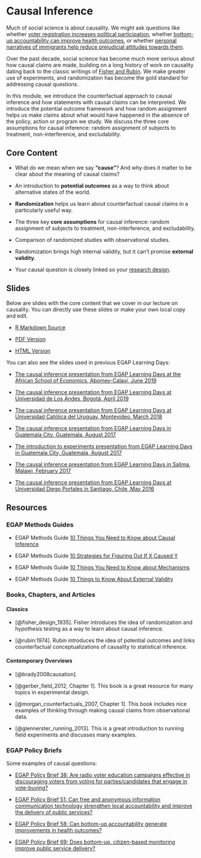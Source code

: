 # Causal Inference {.tabset}

Much of social science is about causality.  We might ask questions like whether [voter registration increases political participation](https://egap.org/resource/electoral-administration-in-kenya/), whether [bottom-up accountability can improve health outcomes](https://egap.org/resource/does-bottom-up-accountability-work-evidence-from-uganda/), or whether [personal narratives of immigrants help reduce prejudicial attitudes towards them](https://egap.org/resource/brief-70-how-personal-narratives-reduce-negative-attitudes-towards-immigrants-in-kenya/).

Over the past decade, social science has become much more serious about how causal claims are made, building on a long history of work on causality dating back to the classic writings of [Fisher and Rubin](#causalinference-classics). We make greater use of experiments, and randomization has become the gold standard for addressing causal questions. 

In this module, we introduce the counterfactual approach to causal inference and how statements with causal claims can be interpreted. We introduce the potential outcome framework and how random assignment helps us make claims about what would have happened in the absence of the policy, action or program we study. We discuss the three core assumptions for causal inference: random assignment of subjects to treatment, non-interference, and excludability. 

## Core Content

 - What do we mean when we say **"cause"**? And why does it matter to be clear about the meaning of causal claims?

 - An introduction to **potential outcomes** as a way to think about alternative states of the world.

 - **Randomization** helps us learn about counterfactual causal claims in a particularly useful way.

 - The three key **core assumptions** for causal inference: random assignment of subjects to treatment, non-interference, and excludability.

 - Comparison of randomized studies with observational studies.

 - Randomization brings high internal validity, but it can't promise **external validity**.

 - Your causal question is closely linked so your [research design](the-research-design-process.html).

## Slides

Below are slides with the core content that we cover in our lecture on causality. You can directly use these slides or make your own local copy and edit.

- [R Markdown Source](https://egap.github.io/learningdays-resources/Slides/causalinference-slides.Rmd)

- [PDF Version](https://egap.github.io/learningdays-resources/Slides/causalinference-slides.pdf)

- [HTML Version](https://egap.github.io/learningdays-resources/Slides/causalinference-slides.html)

You can also see the slides used in previous EGAP Learning Days:

 - [The causal inference presentation from EGAP Learning Days at the African School of Economics, Abomey-Calavi, June 2019](https://egap.github.io/learningdays-resources/Slides/Examples/causality-benin.pdf)

 - [The causal inference presentation from EGAP Learning Days at Universidad de Los Andes, Bogotá, April 2019](https://egap.github.io/learningdays-resources/Slides/Examples/causality-bogota.pdf)

 - [The causal inference presentation from EGAP Learning Days at Universidad Católica del Uruguay, Montevideo, March 2018](https://egap.github.io/learningdays-resources/Slides/Examples/causality-montevideo.pdf)

 - [The causal inference presentation from EGAP Learning Days in Guatemala City, Guatemala, August 2017](https://egap.github.io/learningdays-resources/Slides/Examples/causality-guatemala.pdf)

 - [The introduction to experiments presentation from EGAP Learning Days in Guatemala City, Guatemala, August 2017](https://egap.github.io/learningdays-resources/Slides/Examples/intro_experiments-guatemala.pdf)

 - [The causal inference presentation from EGAP Learning Days in Salima, Malawi, February 2017](https://egap.github.io/learningdays-resources/Slides/Examples/causality-malawi.pdf)

 - [The causal inference presentation from EGAP Learning Days at Universidad Diego Portales in Santiago, Chile, May 2016](https://egap.github.io/learningdays-resources/Slides/Examples/causality-santiago.pdf)

## Resources

### EGAP Methods Guides

- EGAP Methods Guide [10 Things You Need to Know about Causal Inference](https://egap.org/resource/10-things-to-know-about-causal-inference/)

- EGAP Methods Guide [10 Strategies for Figuring Out If X Caused Y](https://egap.org/resource/10-strategies-figuring-out-if-x-caused-y/)

- EGAP Methods Guide [10 Things You Need to Know about Mechanisms](https://egap.org/resource/10-things-mechanisms/)

- EGAP Methods Guide [10 Things to Know About External Validity](https://egap.org/resource/10-things-to-know-about-external-validity/)

### Books, Chapters, and Articles {#causalinference-cites}

#### Classics {#causalinference-classics}

- [@fisher_design_1935]. Fisher introduces the idea of randomization and hypothesis testing as a way to learn about causal inference.

- [@rubin:1974]. Rubin introduces the idea of potential outcomes and links counterfactual conceptualizations of causality to statistical inference.

#### Contemporary Overviews

- [@brady2008causation].

- [@gerber_field_2012, Chapter 1]. This book is a great resource for many topics in experimental design.

- [@morgan_counterfactuals_2007, Chapter 1].  This book includes nice examples of thinking through making causal claims from observational data.

- [@glennerster_running_2013].  This is a great introduction to running field experiments and discusses many examples.

### EGAP Policy Briefs

Some examples of causal questions:

- [EGAP Policy Brief 38: Are radio voter education campaigns effective in discouraging voters from voting for parties/candidates that engage in vote-buying?](https://egap.org/resource/brief-38-diminishing-the-effectiveness-of-vote-buying-through-voter-education/)

- [EGAP Policy Brief 51: Can free and anonymous information communication technology strengthen local accountability and improve the delivery of public services?](https://egap.org/resource/does-information-technology-improve-public-service-delivery-lessons-from-uganda/)

- [EGAP Policy Brief 58: Can bottom-up accountability generate improvements in health outcomes?](https://egap.org/resource/does-bottom-up-accountability-work-evidence-from-uganda/)

- [EGAP Policy Brief 69: Does bottom-up, citizen-based monitoring improve public service delivery?](https://egap.org/resource/brief-69-bottom-up-accountability-and-public-service-provision-in-brazil/)


